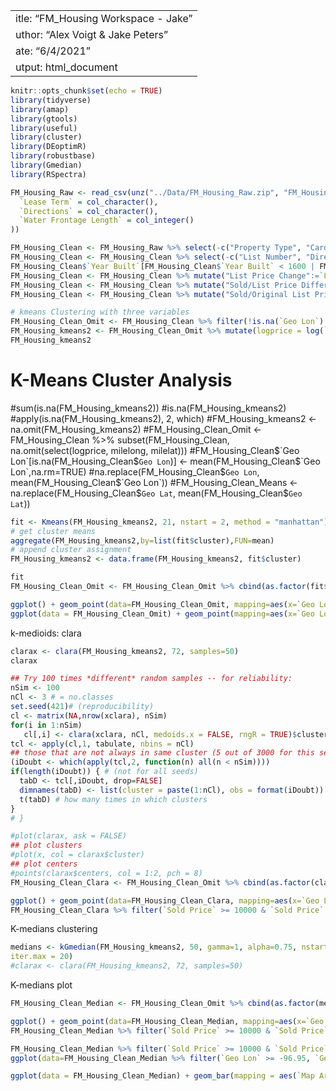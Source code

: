  ---
title: "FM_Housing Workspace - Jake"
author: "Alex Voigt & Jake Peters"
date: "6/4/2021"
output: html_document
---

```r
knitr::opts_chunk$set(echo = TRUE)
library(tidyverse)
library(amap)
library(gtools)
library(useful)
library(cluster)
library(DEoptimR)
library(robustbase)
library(Gmedian)
library(RSpectra)

```


```r
FM_Housing_Raw <- read_csv(unz("../Data/FM_Housing_Raw.zip", "FM_Housing_Raw.csv"), col_types = cols(
  `Lease Term` = col_character(),
  `Directions` = col_character(),
  `Water Frontage Length` = col_integer()
))
```

```r
FM_Housing_Clean <- FM_Housing_Raw %>% select(-c("Property Type", "Card Format")) #All properties are Residential for both Property Type and Card Format variables
FM_Housing_Clean <- FM_Housing_Clean %>% select(-c("List Number", "Directions")) #Arbitrary values not useful for data mining
FM_Housing_Clean$`Year Built`[FM_Housing_Clean$`Year Built` < 1600 | FM_Housing_Clean$`Year Built` > 2021] <- NA
FM_Housing_Clean <- FM_Housing_Clean %>% mutate("List Price Change":=`List Price`-`Original List Price`)
FM_Housing_Clean <- FM_Housing_Clean %>% mutate("Sold/List Price Difference":=`Sold Price` - `List Price`)
FM_Housing_Clean <- FM_Housing_Clean %>% mutate("Sold/Original List Price Difference":=`Sold Price` - `Original List Price`)

```


```r
# kmeans Clustering with three variables
FM_Housing_Clean_Omit <- FM_Housing_Clean %>% filter(!is.na(`Geo Lon`) & !is.na(`Geo Lat`))
FM_Housing_kmeans2 <- FM_Housing_Clean_Omit %>% mutate(logprice = log(`Sold Price`, base = 1.8)) %>% mutate(milelong = (`Geo Lon`+97)/.0185) %>% mutate(milelat = (`Geo Lat` -46)/.0145) %>% select(logprice, milelong, milelat)
FM_Housing_kmeans2
```
# K-Means Cluster Analysis
#sum(is.na(FM_Housing_kmeans2))
#is.na(FM_Housing_kmeans2)
#apply(is.na(FM_Housing_kmeans2), 2, which)
#FM_Housing_kmeans2 <- na.omit(FM_Housing_kmeans2)
#FM_Housing_Clean_Omit <- FM_Housing_Clean %>% subset(FM_Housing_Clean, na.omit(select(logprice, milelong, milelat)))
#FM_Housing_Clean$`Geo Lon`[is.na(FM_Housing_Clean$`Geo Lon`)] <- mean(FM_Housing_Clean$`Geo Lon`,na.rm=TRUE)
#na.replace(FM_Housing_Clean$`Geo Lon`, mean(FM_Housing_Clean$`Geo Lon`))
#FM_Housing_Clean_Means <- na.replace(FM_Housing_Clean$`Geo Lat`, mean(FM_Housing_Clean$`Geo Lat`))

```r
fit <- Kmeans(FM_Housing_kmeans2, 21, nstart = 2, method = "manhattan") # 21 cluster solution
# get cluster means
aggregate(FM_Housing_kmeans2,by=list(fit$cluster),FUN=mean)
# append cluster assignment
FM_Housing_kmeans2 <- data.frame(FM_Housing_kmeans2, fit$cluster)

fit
FM_Housing_Clean_Omit <- FM_Housing_Clean_Omit %>% cbind(as.factor(fit$cluster)) %>% rename("cluster" = `as.factor(fit$cluster)`)

```

```r

ggplot() + geom_point(data=FM_Housing_Clean_Omit, mapping=aes(x=`Geo Lon`, y=`Geo Lat`), color=FM_Housing_Clean_Omit$`cluster`) + scale_color_gradient(low="yellow",high="red") + ylim(46.75, 46.95) + xlim(-96.95, -96.7)
ggplot(data = FM_Housing_Clean_Omit) + geom_point(mapping=aes(x=`Geo Lon`, y=`Geo Lat`),color=FM_Housing_Clean_Omit$`cluster`)  + scale_color_gradient(low="yellow",high="red") + ylim(46.75, 46.95) + xlim(-96.95, -96.7) + facet_wrap(~cluster)
```
k-medioids: clara
```r

clarax <- clara(FM_Housing_kmeans2, 72, samples=50)
clarax
```
```r
## Try 100 times *different* random samples -- for reliability:
nSim <- 100
nCl <- 3 # = no.classes
set.seed(421)# (reproducibility)
cl <- matrix(NA,nrow(xclara), nSim)
for(i in 1:nSim)
   cl[,i] <- clara(xclara, nCl, medoids.x = FALSE, rngR = TRUE)$cluster
tcl <- apply(cl,1, tabulate, nbins = nCl)
## those that are not always in same cluster (5 out of 3000 for this seed):
(iDoubt <- which(apply(tcl,2, function(n) all(n < nSim))))
if(length(iDoubt)) { # (not for all seeds)
  tabD <- tcl[,iDoubt, drop=FALSE]
  dimnames(tabD) <- list(cluster = paste(1:nCl), obs = format(iDoubt))
  t(tabD) # how many times in which clusters
}
# }

```

```r
#plot(clarax, ask = FALSE)
## plot clusters
#plot(x, col = clarax$cluster)
## plot centers
#points(clarax$centers, col = 1:2, pch = 8)
FM_Housing_Clean_Clara <- FM_Housing_Clean_Omit %>% cbind(as.factor(clarax$cluster)) %>% rename("cluster" = `as.factor(clarax$cluster)`)

ggplot() + geom_point(data=FM_Housing_Clean_Clara, mapping=aes(x=`Geo Lon`, y=`Geo Lat`), color=FM_Housing_Clean_Clara$`cluster`) + scale_color_gradient(low="yellow",high="red") + ylim(46.75, 46.95) + xlim(-96.95, -96.7)
FM_Housing_Clean_Clara %>% filter(`Sold Price` >= 10000 & `Sold Price` <= 700000) %>% ggplot() + geom_point(mapping=aes(x=`Geo Lon`, y=`Geo Lat`,color=`Sold Price`))  + scale_color_gradient(low="yellow",high="red") + ylim(46.75, 46.95) + xlim(-96.95, -96.7) + facet_wrap(~cluster)

```

K-medians clustering
```r
medians <- kGmedian(FM_Housing_kmeans2, 50, gamma=1, alpha=0.75, nstart = 10, nstartkmeans = 10,
iter.max = 20)
#clarax <- clara(FM_Housing_kmeans2, 72, samples=50)

```
K-medians plot
```r

FM_Housing_Clean_Median <- FM_Housing_Clean_Omit %>% cbind(as.factor(medians$cluster)) %>% rename("cluster" = `as.factor(medians$cluster)`)

ggplot() + geom_point(data=FM_Housing_Clean_Median, mapping=aes(x=`Geo Lon`, y=`Geo Lat`), color=FM_Housing_Clean_Median$`cluster`) + scale_color_gradient(low="yellow",high="red") + ylim(46.75, 46.95) + xlim(-96.95, -96.7)
FM_Housing_Clean_Median %>% filter(`Sold Price` >= 10000 & `Sold Price` <= 700000) %>% ggplot() + geom_point(mapping=aes(x=`Geo Lon`, y=`Geo Lat`,color=`Sold Price`))  + scale_color_gradient(low="yellow",high="red") + ylim(46.75, 46.95) + xlim(-96.95, -96.7) + facet_wrap(~cluster)

FM_Housing_Clean_Median %>% filter(`Sold Price` >= 10000 & `Sold Price` <= 700000) %>% ggplot() + geom_point(mapping=aes(x=`Geo Lon`, y=`Geo Lat`,color=`Map Area`))  +  ylim(46.75, 46.95) + xlim(-96.95, -96.7) + facet_wrap(~cluster)
ggplot(data=FM_Housing_Clean_Median %>% filter(`Geo Lon` >= -96.95, `Geo Lon` <= -96.7, `Geo Lat` >= 46.75, `Geo Lat` <= 46.95)) + geom_point( mapping=aes(x=`Geo Lon`, y=`Geo Lat`, color=`Map Area`))

```
```r

ggplot(data = FM_Housing_Clean_Median) + geom_bar(mapping = aes(`Map Area`))



```

